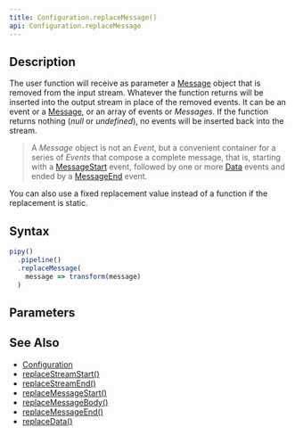 ```yaml
---
title: Configuration.replaceMessage()
api: Configuration.replaceMessage
---
```


## Description

<Summary/>

<FilterDiagram
  name="replaceMessage"
  input="Event"
  output="Event"
/>

The user function will receive as parameter a [Message](/reference/api/Message) object that is removed from the input stream. Whatever the function returns will be inserted into the output stream in place of the removed events. It can be an event or a [Message](/reference/api/Message), or an array of events or _Messages_. If the function returns nothing (_null_ or _undefined_), no events will be inserted back into the stream.

> A _Message_ object is not an _Event_, but a convenient container for a series of _Events_ that compose a complete message, that is, starting with a [MessageStart](/reference/api/MessageStart) event, followed by one or more [Data](/reference/api/Data) events and ended by a [MessageEnd](/reference/api/MessageEnd) event.

You can also use a fixed replacement value instead of a function if the replacement is static.

## Syntax

``` js
pipy()
  .pipeline()
  .replaceMessage(
    message => transform(message)
  )
```

## Parameters

<Parameters/>

## See Also

* [Configuration](/reference/api/Configuration)
* [replaceStreamStart()](/reference/api/Configuration/replaceStreamStart)
* [replaceStreamEnd()](/reference/api/Configuration/replaceStreamEnd)
* [replaceMessageStart()](/reference/api/Configuration/replaceMessageStart)
* [replaceMessageBody()](/reference/api/Configuration/replaceMessageBody)
* [replaceMessageEnd()](/reference/api/Configuration/replaceMessageEnd)
* [replaceData()](/reference/api/Configuration/replaceData)
